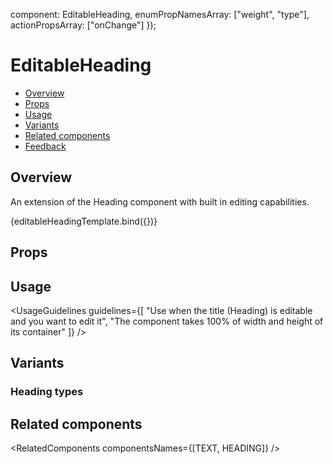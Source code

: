 
  component: EditableHeading,
  enumPropNamesArray: ["weight", "type"],
  actionPropsArray: ["onChange"]
});

<Meta
  title="Inputs/EditableHeading"
  component={EditableHeading}
  argTypes={metaSettings.argTypes}
  decorators={metaSettings.decorators}
/>


# EditableHeading

- [Overview](#overview)
- [Props](#props)
- [Usage](#usage)
- [Variants](#variants)
- [Related components](#related-components)
- [Feedback](#feedback)

## Overview

An extension of the <Link href="/?path=/docs/text-heading--overview" withoutSpacing>Heading</Link> component with built in editing capabilities.

<Canvas>
  <Story
    name="Overview"
    args={{
      value: "This heading is an editable heading",
      type: EditableHeading.types.H1
    }}
    play={overviewPlaySuite}
  >
    {editableHeadingTemplate.bind({})}
  </Story>
</Canvas>

## Props

<ArgsTable story="Overview" />

## Usage

<UsageGuidelines
  guidelines={[
    "Use when the title (Heading) is editable and you want to edit it",
    "The component takes 100% of width and height of its container"
  ]}
/>

## Variants

### Heading types

<Canvas>
  <Story name="Types">
    <EditableHeading type={EditableHeading.types.H1} value="H1 Header" />
    <EditableHeading type={EditableHeading.types.H2} value="H2 Header" />
    <EditableHeading type={EditableHeading.types.H3} value="H3 Header" />
  </Story>
</Canvas>

## Related components

<RelatedComponents componentsNames={[TEXT, HEADING]} />
